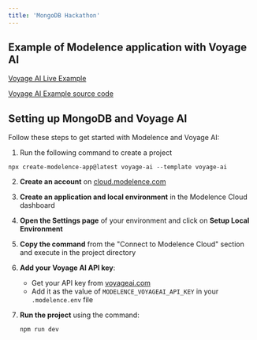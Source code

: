 ```yaml
---
title: 'MongoDB Hackathon'
---
```


## Example of Modelence application with Voyage AI

[Voyage AI Live Example](https://voyage-ai-mg8435n3pj5-sandbox.prod.modelence.app)

[Voyage AI Example source code](https://github.com/modelence/examples/tree/main/voyage-ai)

## Setting up MongoDB and Voyage AI

Follow these steps to get started with Modelence and Voyage AI:

1. Run the following command to create a project

```
npx create-modelence-app@latest voyage-ai --template voyage-ai
```

2. **Create an account** on [cloud.modelence.com](https://cloud.modelence.com/)

3. **Create an application and local environment** in the Modelence Cloud dashboard

4. **Open the Settings page** of your environment and click on **Setup Local Environment**

5. **Copy the command** from the "Connect to Modelence Cloud" section and execute in the project directory

6. **Add your Voyage AI API key**:
   - Get your API key from [voyageai.com](https://www.voyageai.com/)
   - Add it as the value of `MODELENCE_VOYAGEAI_API_KEY` in your `.modelence.env` file

7. **Run the project** using the command:
   ```bash
   npm run dev
   ```

